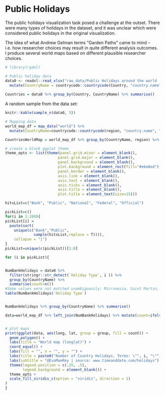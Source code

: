 # Public Holidays

The public holidays visualization task posed a challenge at the outset.  There were many types of holidays in the dataset, and it was unclear which were considered public holidays in the original visualization.

The idea of what Andrew Gelman terms "Garden Paths" came to mind -- i.e. how researcher choices may result in quite different analysis outcomes.  I produce several world maps based on different plausible researcher choices.  

```r
# library(rgdal)

# Public holiday data
data0 <- readxl::read_xlsx("raw_data/Public Holidays around the world (final).xlsx") %>% 
  mutate(CountryName = countrycode::countrycode(Country, "country.name", "country.name"))
 
Countries = data0 %>% group_by(Country, CountryName) %>% summarise()
```

A random sample from the data set: 
```r
knitr::kable(sample_n(data0, 5))
```

```r
# Mapping data
world_map_df = map_data("world") %>% 
  mutate(CountryName=countrycode::countrycode(region, "country.name", "country.name"))

CountriesWorldMap = world_map_df %>% group_by(CountryName, region) %>% summarise()
```

```r
# create a blank ggplot theme
theme_opts <- list(theme(panel.grid.minor = element_blank(),
                        panel.grid.major = element_blank(),
                        panel.background = element_blank(),
                        plot.background = element_rect(fill="#e6e8ed"),
                        panel.border = element_blank(),
                        axis.line = element_blank(),
                        axis.text = element_blank(),
                        axis.ticks = element_blank(),
                        axis.title = element_blank(),
                        plot.title = element_text(size=15)))

hitsList=c("Bank", "Public", "National", "Federal", "Official")

pickList=c()
for(i in 1:200){
pickList[i] =
  paste(sort(
    unique(c("Bank","Public",
             sample(hitsList,replace = T)))), 
    collapse = "|")
}
pickList=unique(c(pickList))[1:8]

for (i in pickList){


NumBankHolidays = data0 %>% 
  filter(stringr::str_detect(`Holiday Type`, i )) %>% 
  group_by(CountryName) %>% 
  summarise(count=n()) 
#Some values were not matched unambiguously: Micronesia, Saint Martin, St. Barts
table(NumBankHolidays$`Holiday Type`)


NumBankHolidays %>% group_by(CountryName) %>% summarise()

data=world_map_df %>% left_join(NumBankHolidays) %>% mutate(count=ifelse(is.na(count), 0, count))


# plot maps
print(ggplot(data, aes(long, lat, group = group, fill = count)) + 
  geom_polygon() + 
  labs(title = "World map (longlat)") + 
  coord_equal() + 
  labs(fill = "", x = "", y = "") +
  labs(title = paste0("Number of Country Holidays, Terms: \"", i, "\"")) +
  labs(subtitle = "@EvaMaeRey | source: www.timeanddate.com/holidays") +
  theme(legend.position = c(.15, .5), 
        legend.background = element_blank()) +
  theme_opts +
  scale_fill_viridis_c(option = "viridis", direction = 1) 
)
}

```
